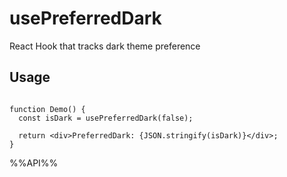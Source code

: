 # usePreferredDark

React Hook that tracks dark theme preference


## Usage

```tsx live

function Demo() {
  const isDark = usePreferredDark(false);

  return <div>PreferredDark: {JSON.stringify(isDark)}</div>;
}

```

%%API%%
